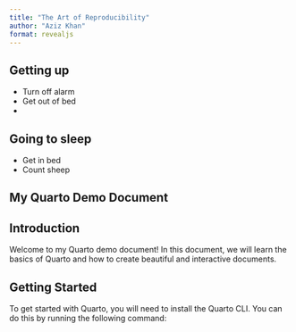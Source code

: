 ```yaml
---
title: "The Art of Reproducibility"
author: "Aziz Khan"
format: revealjs
---
```


## Getting up

-   Turn off alarm
-   Get out of bed
- 

## Going to sleep

-   Get in bed
-   Count sheep

## My Quarto Demo Document

## Introduction

Welcome to my Quarto demo document! In this document, we will learn the basics of Quarto and how to create beautiful and interactive documents.

## Getting Started

To get started with Quarto, you will need to install the Quarto CLI. You can do this by running the following command: